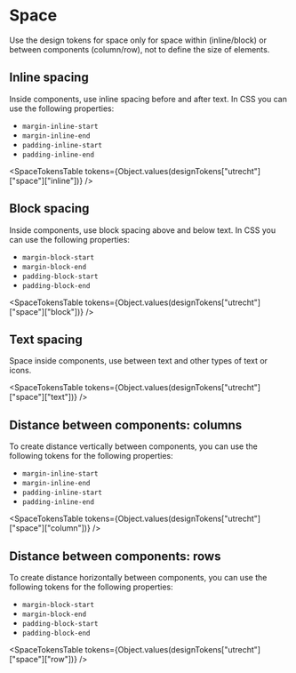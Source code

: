 
<Meta title="Utrecht/Space" />

# Space

Use the design tokens for space only for space within (inline/block) or between components (column/row), not to define the size of elements.

## Inline spacing

Inside components, use inline spacing before and after text. In CSS you can use the following properties:

- `margin-inline-start`
- `margin-inline-end`
- `padding-inline-start`
- `padding-inline-end`

<SpaceTokensTable tokens={Object.values(designTokens["utrecht"]["space"]["inline"])} />

## Block spacing

Inside components, use block spacing above and below text. In CSS you can use the following properties:

- `margin-block-start`
- `margin-block-end`
- `padding-block-start`
- `padding-block-end`

<SpaceTokensTable tokens={Object.values(designTokens["utrecht"]["space"]["block"])} />

## Text spacing

Space inside components, use between text and other types of text or icons.

<SpaceTokensTable tokens={Object.values(designTokens["utrecht"]["space"]["text"])} />

## Distance between components: columns

To create distance vertically between components, you can use the following tokens for the following properties:

- `margin-inline-start`
- `margin-inline-end`
- `padding-inline-start`
- `padding-inline-end`

<SpaceTokensTable tokens={Object.values(designTokens["utrecht"]["space"]["column"])} />

## Distance between components: rows

To create distance horizontally between components, you can use the following tokens for the following properties:

- `margin-block-start`
- `margin-block-end`
- `padding-block-start`
- `padding-block-end`

<SpaceTokensTable tokens={Object.values(designTokens["utrecht"]["space"]["row"])} />
